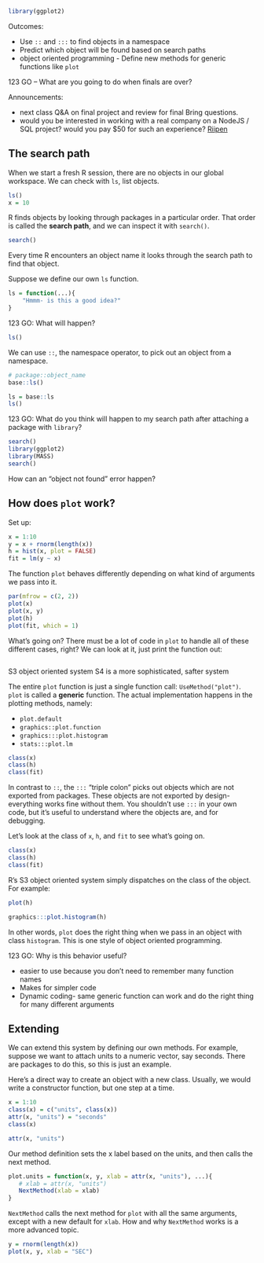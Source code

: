 ```r
library(ggplot2)
```

Outcomes:

- Use `::` and `:::` to find objects in a namespace
- Predict which object will be found based on search paths
- object oriented programming - Define new methods for generic functions like `plot`

123 GO – What are you going to do when finals are over?

Announcements:

- next class Q&A on final project and review for final
    Bring questions.
- would you be interested in working with a real company on a NodeJS / SQL project?
    would you pay $50 for such an experience?
    [Riipen](https://www.riipen.com/)


## The search path

When we start a fresh R session, there are no objects in our global workspace.
We can check with `ls`, list objects.

```r
ls()
x = 10
```

R finds objects by looking through packages in a particular order.
That order is called the __search path__, and we can inspect it with `search()`.

```r
search()
```

Every time R encounters an object name it looks through the search path to find that object.


Suppose we define our own `ls` function.

```r
ls = function(...){
    "Hmmm- is this a good idea?"
}
```

123 GO: What will happen?

```r
ls()
```


We can use `::`, the namespace operator, to pick out an object from a namespace.

```r
# package::object_name
base::ls()

ls = base::ls
ls()
```


123 GO: What do you think will happen to my search path after attaching a package with `library`?

```r
search()
library(ggplot2)
library(MASS)
search()
```

How can an "object not found" error happen?



## How does `plot` work?

Set up:

```r
x = 1:10
y = x + rnorm(length(x))
h = hist(x, plot = FALSE)
fit = lm(y ~ x)
```

The function `plot` behaves differently depending on what kind of arguments we pass into it.

```r
par(mfrow = c(2, 2))
plot(x)
plot(x, y)
plot(h)
plot(fit, which = 1)
```

What's going on?
There must be a lot of code in `plot` to handle all of these different cases, right?
We can look at it, just print the function out:

```r

```


S3 object oriented system
S4 is a more sophisticated, safter system

The entire `plot` function is just a single function call: `UseMethod("plot")`.
`plot` is called a __generic__ function.
The actual implementation happens in the plotting methods, namely:

- `plot.default`
- `graphics::plot.function`
- `graphics:::plot.histogram`
- `stats:::plot.lm`

```r
class(x)
class(h)
class(fit)
```

In contrast to `::`, the `:::` "triple colon" picks out objects which are not exported from packages.
These objects are not exported by design- everything works fine without them.
You shouldn't use `:::` in your own code, but it's useful to understand where the objects are, and for debugging.

Let's look at the class of `x`, `h`, and `fit` to see what's going on.

```r
class(x)
class(h)
class(fit)
```

R's S3 object oriented system simply dispatches on the class of the object.
For example:

```r
plot(h)

graphics:::plot.histogram(h)
```

In other words, `plot` does the right thing when we pass in an object with class `histogram`.
This is one style of object oriented programming.

123 GO: Why is this behavior useful?

- easier to use because you don't need to remember many function names
- Makes for simpler code
- Dynamic coding- same generic function can work and do the right thing for many different arguments


## Extending

We can extend this system by defining our own methods.
For example, suppose we want to attach units to a numeric vector, say seconds.
There are packages to do this, so this is just an example.

Here's a direct way to create an object with a new class.
Usually, we would write a constructor function, but one step at a time.

```r
x = 1:10
class(x) = c("units", class(x))
attr(x, "units") = "seconds"
class(x)

attr(x, "units")
```


Our method definition sets the x label based on the units, and then calls the next method.


```r
plot.units = function(x, y, xlab = attr(x, "units"), ...){
   # xlab = attr(x, "units")
   NextMethod(xlab = xlab) 
}
```

`NextMethod` calls the next method for `plot` with all the same arguments, except with a new default for `xlab`.
How and why `NextMethod` works is a more advanced topic.

```r
y = rnorm(length(x))
plot(x, y, xlab = "SEC")
```

